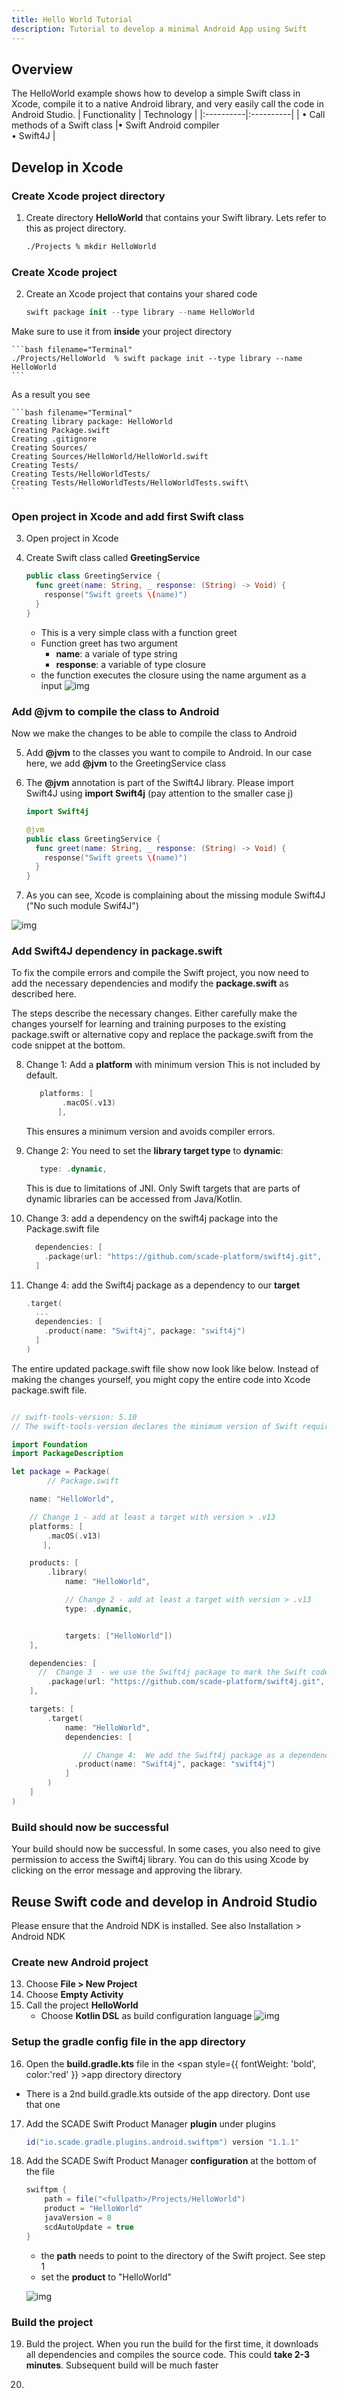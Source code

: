 ```yaml
---
title: Hello World Tutorial
description: Tutorial to develop a minimal Android App using Swift
---
```


## Overview
The HelloWorld example shows how to develop a simple Swift class in Xcode, compile it to a native Android library, and very easily call the code in Android Studio. 
| Functionality  | Technology |
|:----------|:----------|
| • Call methods of a Swift class  |• Swift Android compiler</br>• Swift4J   |

## Develop in Xcode

### Create Xcode project directory
1. Create directory **HelloWorld** that contains your Swift library. Lets refer to this as project directory.

	```bash filename="Terminal"
	./Projects % mkdir HelloWorld
	```

### Create Xcode project
2. Create an Xcode project that contains your shared code

	```swift
	swift package init --type library --name HelloWorld
	```
Make sure to use it from  **inside** your project directory

	```bash filename="Terminal"
	./Projects/HelloWorld  % swift package init --type library --name HelloWorld
	```
As a result you see

	```bash filename="Terminal"
	Creating library package: HelloWorld
	Creating Package.swift
	Creating .gitignore
	Creating Sources/
	Creating Sources/HelloWorld/HelloWorld.swift
	Creating Tests/
	Creating Tests/HelloWorldTests/
	Creating Tests/HelloWorldTests/HelloWorldTests.swift\
	```
### Open project in Xcode and add first Swift class

3. Open project in Xcode

4. Create Swift class called **GreetingService**

	```swift
	public class GreetingService {
	  func greet(name: String, _ response: (String) -> Void) {
	    response("Swift greets \(name)")
	  }
	}
	```

	- This is a very simple class with a function greet
	- Function greet has two argument
		- **name**: a variale of type string
		- **response**: a variable of type closure
	- the function executes the closure using the name argument as a input
![img](./../img/helloworld-xcode1.png)
### Add @jvm to compile the class to Android
Now we make the changes to be able to compile the class to Android

5. Add **@jvm** to the classes you want to compile to Android. In our case here, we add **@jvm** to the GreetingService class

6. The **@jvm** annotation is part of the Swift4J library. Please import Swift4J using **import Swift4j** (pay attention to the smaller case j)

	```swift
	import Swift4j

	@jvm
	public class GreetingService {
	  func greet(name: String, _ response: (String) -> Void) {
	    response("Swift greets \(name)")
	  }
	}
	```
7. As you can see, Xcode is complaining about the missing module Swift4J ("No such module Swif4J")

![img](./../img/helloworld-xcode2.png)

### Add Swift4J dependency in package.swift
To fix the compile errors and compile the Swift project, you now need to add the necessary dependencies and modify the **package.swift** as described here.

The steps describe the necessary changes. Either carefully make the changes yourself for learning and training purposes to the existing package.swift or alternative copy and replace the package.swift from the code snippet at the bottom.

8. Change 1: Add a **platform** with minimum version
This is not included by default.

	```swift
	   platforms: [
	        .macOS(.v13)
	       ],
	```
	This ensures a minimum version and avoids compiler errors.

9. Change 2: You need to set the **library target type** to **dynamic**:

	```swift
	   type: .dynamic,
	```

	This is due to limitations of JNI. Only Swift targets that are parts of dynamic libraries can be accessed from Java/Kotlin.

10. Change 3: add a dependency on the swift4j package into the Package.swift file

	```swift
	  dependencies: [
	    .package(url: "https://github.com/scade-platform/swift4j.git", from: "1.2.1")
	  ]
	```

11. Change 4:  add the Swift4j package as a dependency to our **target**

	```swift
	.target(
	  ...
	  dependencies: [
	    .product(name: "Swift4j", package: "swift4j")
	  ]
	)
	```

The entire updated package.swift file show now look like below. Instead of making the changes yourself, you might copy the entire code into Xcode package.swift file.

```swift

// swift-tools-version: 5.10
// The swift-tools-version declares the minimum version of Swift required to build this package.

import Foundation
import PackageDescription

let package = Package(
        // Package.swift

    name: "HelloWorld",

    // Change 1 - add at least a target with version > .v13
    platforms: [
        .macOS(.v13)
       ],

    products: [
        .library(
            name: "HelloWorld",

            // Change 2 - add at least a target with version > .v13
            type: .dynamic,


            targets: ["HelloWorld"])
    ],

    dependencies: [
      //  Change 3  - we use the Swift4j package to mark the Swift code that should be available on Android as Java API
        .package(url: "https://github.com/scade-platform/swift4j.git", from: "1.2.1")
    ],

    targets: [
        .target(
            name: "HelloWorld",
            dependencies: [

                // Change 4:  We add the Swift4j package as a dependency to our target
              .product(name: "Swift4j", package: "swift4j")
            ]
        )
    ]
)
```

### Build should now be successful
Your build should now be successful. In some cases, you also need to give permission to access the Swift4j library. You can do this using Xcode by clicking on the error message and approving the library.



## Reuse Swift code and develop in Android Studio

<Callout type="warn">
Please ensure that the Android NDK is installed. See also Installation > Android NDK
</Callout>

### Create new Android project
13. Choose **File > New Project**
14. Choose **Empty Activity**
15. Call the project **HelloWorld**
	- Choose **Kotlin DSL** as build configuration language
![img](./../img/helloworld_android_newprojectsettings2.png)

### Setup the gradle config file in the app directory
16. Open the **build.gradle.kts** file in the <span style={{ fontWeight: 'bold', color:'red' }} >app directory</span> directory
 - There is a 2nd build.gradle.kts outside of the app directory. Dont use that one

17. Add the SCADE Swift Product Manager **plugin** under plugins

	```gradle
	id("io.scade.gradle.plugins.android.swiftpm") version "1.1.1"
	```
18. Add the SCADE Swift Product Manager **configuration** at the bottom of the file

	```gradle
	swiftpm {
	    path = file("<fullpath>/Projects/HelloWorld")
	    product = "HelloWorld"
	    javaVersion = 8
	    scdAutoUpdate = true
	}
	```

	 - the **path** needs to point to the directory of the Swift project. See step 1
	 - set the **product** to "HelloWorld"

	![img](./../img/helloworld_android_newprojectgradleconfig1a.png)

### Build the project
19. Buld the project. When you run the build for the first time, it downloads all dependencies and compiles the source code. This could **take 2-3 minutes**. Subsequent build will be much faster

20.
